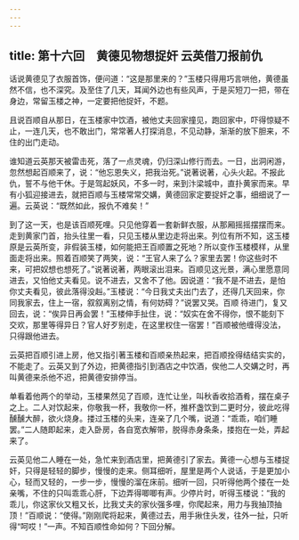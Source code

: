 ```yaml
---
---
---
```

title: 第十六回　黄德见物想捉奸 云英借刀报前仇
---



话说黄德见了衣服首饰，便问道：“这是那里来的？”玉楼只得用巧言哄他，黄德虽然不信，也不深究。及至住了几天，耳闻外边也有些风声，于是买短刀一把，带在身边，常留玉楼之神，一定要把他捉奸，不题。

且说百顺自从那日，在玉楼家中饮酒，被他丈夫回家撞见，跑回家中，吓得惊疑不止，一连几天，也不敢出门，常常著人打探消息，不见动静，渐渐的放下胆来，不住的出门走动。

谁知道云英那天被雷击死，落了一点灵魂，仍归深山修行而去。一日，出洞闲游，忽然想起百顺来了，说：“他忘恩失义，把我治死。”说著说著，心头火起。不报此仇，誓不与他干休。于是驾起妖风，不多一时，来到汴梁城中，直扑黄家而来。早有小狐迎接进去，就把百顺与玉楼常常交媾，黄德回家定要捉奸之事，细细说了一遍。云英说：“既然如此，报仇不难矣！”

到了这一天，也是该百顺死哩。只见他穿着一套新鲜衣服，从那厢摇摇摆摆而来。走到黄家门首，抬头往里一看，只见玉楼从里边走将出来。列位有所不知，这玉楼原是云英所变，非假装玉楼，如何能把王百顺置之死地？所以变作玉楼模样，从里面走将出来。照着百顺笑了两笑，说：“王官人来了么？家里去罢！你这些时不来，可把奴想也想死了。”说著说著，两眼滚出泪来。百顺见这光景，满心里愿意同进去，又怕他丈夫看见。说不进去，又舍不了他。因说道：“我不是不进去，是怕你丈夫看见，彼此落得没赳。”玉楼说：“今日我丈夫出门去了，还得几天回来，你同我家去，住上一宿，叙叙离别之情，有何妨碍？”说罢又哭。百顺 待进门，复又回去，说：“俟异日再会罢！”玉楼伸手扯住，说：“奴实在舍不得你，恨不能刻下交欢，那里等得异日？官人好歹别走，在这里权住一宿罢！”百顺被他缠得没法，只得跟他进去。

云英把百顺引进上房，他又指引著玉楼和百顺亲热起来，把百顺拴得结结实实的，不能走了。云英又到了外边，把黄德指引到酒店之中饮酒，俟他二人交媾之时，再叫黄德来杀他不迟，把黄德安排停当。

单看着他两个的举动，玉楼果然见了百顺，连忙让坐，叫秋香收拾酒肴，摆在桌子之上。二人对饮起来，你敬我一杯，我敬你一杯，推杯盏饮到二更时分，彼此吃得醺醺大醉，欲火烧身。搂过玉楼的头来，连亲了几个嘴，说道：“乖乖，咱们睡罢。”二人随即起来，走入卧房，各自宽衣解带，脱得赤身条条，搂抱在一处，弄起来了。

云英见他二人睡在一处，急忙来到酒店里，把黄德引了家去。黄德一心想与玉楼捉奸，只得是轻轻的脚步，慢慢的走来。侧耳细听，屋里是两个人说话，于是更加小心，轻而又轻的，一步一步，慢慢的溜在床前。细听一回，只听得他两个搂在一处亲嘴，不住的只叫乖乖心肝，下边弄得唧唧有声。少停片时，听得玉楼说：“我的乖儿，你这家伙又粗又长，比我丈夫的家伙强多哩，你爬起来，用力与我抽顶抽顶！”百顺说：“使得。”刚刚爬将起来，黄德过去，用手揪住头发，往外一扯，只听得“呵哎！”一声。不知百顺性命如何？下回分解。